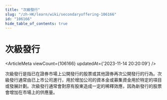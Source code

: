 ```yaml
---
title: "次級發行"
slug: "/zh-HK/learn/wiki/secondaryoffering-106166"
id: "106166"
hide_table_of_contents: true
---
```



<Breadcrumbs current="次級發行" />

# 次級發行

<ArticleMeta viewCount={106166} updatedAt={'2023-11-14 20:20:09'} />
<div className='border-solid border-b border-t-0 my-4 border-[var(--ifm-color-gray-300)]' />

次級發行是指已在證券市場上公開發行的股票或其他證券再次公開發行的行為。次級發行通常由已上市公司進行，用於增加公司的資本金或募集資金用於特定的項目或發展計劃。次級發行通常會對原有股東造成一定的稀釋效應，因為新發行的股票會增加在市場上的供應量。

